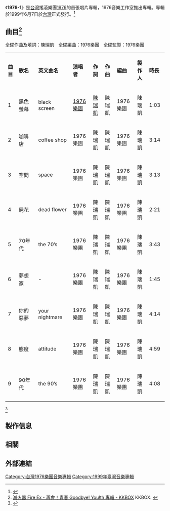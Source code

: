 {{Infobox album
| name       = 1976-1
| type       = 專輯
| artist     = [[1976_(樂團)|1976 (樂團)]]
| cover      = 1976-1.jpeg
| alt        = 1976 1976-1
| released   = 1999年6月7日
| recorded   = 
| genre      = [[龐克搖滾|龐克搖滾]]
| length     = 
| label      = 1976音樂工作室
| producer   = 
| reviews    = 
| prev_title = 
| prev_year  = 
| next_title = [[方向感|方向感]]
| next_year  = 2000
| misc       = 
}}
《'''1976-1'''》是[[台灣|台灣]]搖滾樂團[[1976_(樂團)|1976]]的首張唱片專輯，1976音樂工作室推出專輯。專輯於1999年6月7日於[[台灣|台灣]]正式發行。<ref>{{cite web|title=1976-1|url=http://the1976.com/album/1976-2/|publisher=1976-1  1976樂團官方網站 1976 Official Site|access-date=2015-02-28|archive-url=https://web.archive.org/web/20141230025946/http://the1976.com/album/1976-2/|archive-date=2014-12-30|dead-url=yes}}</ref>
== 曲目<ref>[http://www.kkbox.com/tw/tc/album/lxhcgY5WSbb6MP0F5Xjs0091-index.html 滅火器 Fire Ex - 再會！青春 Goodbye! You!th 專輯 - KKBOX] {{Wayback|url=http://www.kkbox.com/tw/tc/album/lxhcgY5WSbb6MP0F5Xjs0091-index.html |date=20200809095752 }} KKBOX. {{zh-tw}}</ref> ==
全碟作曲及填詞：陳瑞凱　全碟編曲：1976樂團　全碟監製：1976樂團
{|class="wikitable" style="width:70%"
|- style="width:100%; background:green; color:snow" align=center
|style="width:2%"|'''曲目'''||style="width:10%"|'''歌名'''||style="width:15%"|'''英文曲名'''||style="width:5%"|'''演唱者'''||style="width:5%"|'''作詞'''||style="width:5%"|'''作曲'''||style="width:6%"|'''編曲'''||style="width:5%"|'''製作人'''||style="width:5%"|'''時長'''
|-align=center
|1||黑色螢幕||black screen||[[1976_(樂團)|1976樂團]]||[[陳瑞凱|陳瑞凱]]||陳瑞凱||1976樂團||陳瑞凱||1:03
|-align=center 
|2||咖啡店|| coffee shop||1976樂團||陳瑞凱||陳瑞凱||1976樂團||陳瑞凱||3:14
|-align=center
|3||空間||space||1976樂團||陳瑞凱||陳瑞凱||1976樂團||陳瑞凱||3:13
|-align=center
|4||屍花||dead flower||1976樂團||陳瑞凱||陳瑞凱||1976樂團||陳瑞凱||2:21
|-align=center
|5||70年代||the 70’s||1976樂團||陳瑞凱||陳瑞凱||1976樂團||陳瑞凱||3:43
|-align=center
|6||夢想家||-||1976樂團||陳瑞凱||陳瑞凱||1976樂團||陳瑞凱||1:45
|-align=center
|7||你的惡夢||your nightmare||1976樂團||陳瑞凱||陳瑞凱||1976樂團||陳瑞凱||4:14
|-align=center
|8||態度||attitude||1976樂團||陳瑞凱||陳瑞凱||1976樂團||陳瑞凱||4:59
|-align=center
|9||90年代|| the 90’s||1976樂團||陳瑞凱||陳瑞凱||1976樂團||陳瑞凱||4:08
|}<ref>{{cite book |last=[[1976_(樂團)|1976樂團]] |authorlink=1976樂團 |title=《 1976-1》 專輯歌詞本 }}</ref>

==製作信息==
==相關==
== 外部連結 ==
<div class="references-small">
<references></references>
</div>

{{Portal bar|台灣|音樂}}
[[Category:台灣1976樂團音樂專輯|Category:台灣1976樂團音樂專輯]]
[[Category:1999年臺灣音樂專輯|Category:1999年臺灣音樂專輯]]